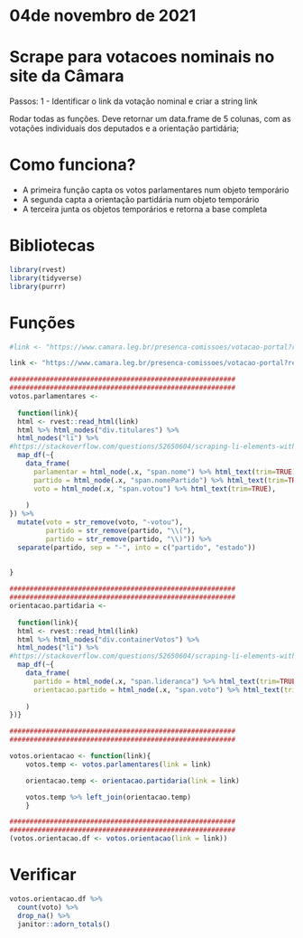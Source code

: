 # 04de novembro de 2021

# Scrape para votacoes nominais no site da Câmara

Passos: 1 - Identificar o link da votação nominal e criar a string link

Rodar todas as funções. Deve retornar um data.frame de 5 colunas, com as votações individuais dos deputados e a orientação partidária;

# Como funciona?
  - A primeira função capta os votos parlamentares num objeto temporário
  - A segunda capta a orientação partidária num objeto temporário
  - A terceira junta os objetos temporários e retorna a base completa

# Bibliotecas
```{r}
library(rvest)
library(tidyverse)
library(purrr)  
```

# Funções
```{r}
#link <- "https://www.camara.leg.br/presenca-comissoes/votacao-portal?reuniao=63898"

link <- "https://www.camara.leg.br/presenca-comissoes/votacao-portal?reuniao=63837&itemVotacao=10268"

########################################################
########################################################
votos.parlamentares <- 
  
  function(link){
  html <- rvest::read_html(link)
  html %>% html_nodes("div.titulares") %>%
  html_nodes("li") %>% 
#https://stackoverflow.com/questions/52650604/scraping-li-elements-with-rvest  
  map_df(~{
    data_frame(
      parlamentar = html_node(.x, "span.nome") %>% html_text(trim=TRUE),
      partido = html_node(.x, "span.nomePartido") %>% html_text(trim=TRUE),
      voto = html_node(.x, "span.votou") %>% html_text(trim=TRUE),
      
    )
}) %>% 
  mutate(voto = str_remove(voto, "-votou"),
         partido = str_remove(partido, "\\("),
         partido = str_remove(partido, "\\)")) %>% 
  separate(partido, sep = "-", into = c("partido", "estado"))
  
  
}  

########################################################
########################################################
orientacao.partidaria <- 
  
  function(link){
  html <- rvest::read_html(link)
  html %>% html_nodes("div.containerVotos") %>%
  html_nodes("li") %>% 
#https://stackoverflow.com/questions/52650604/scraping-li-elements-with-rvest  
  map_df(~{
    data_frame(
      partido = html_node(.x, "span.lideranca") %>% html_text(trim=TRUE),
      orientacao.partido = html_node(.x, "span.voto") %>% html_text(trim=TRUE),
      
    )
})}

########################################################
########################################################

votos.orientacao <- function(link){
    votos.temp <- votos.parlamentares(link = link)

    orientacao.temp <- orientacao.partidaria(link = link)

    votos.temp %>% left_join(orientacao.temp)
    }

########################################################
########################################################
(votos.orientacao.df <- votos.orientacao(link = link))
```

# Verificar
```{r}
votos.orientacao.df %>% 
  count(voto) %>% 
  drop_na() %>% 
  janitor::adorn_totals()
```

